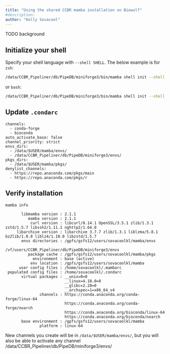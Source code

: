 ```yaml
---
title: "Using the shared CCBR mamba installation on Biowulf"
#description:
author: "Kelly Sovacool"
---
```


TODO background

## Initialize your shell


Specify your shell language with `--shell SHELL`. The below example is for `zsh`:

```sh
/data/CCBR_Pipeliner/db/PipeDB/miniforge3/bin/mamba shell init --shell zsh --root-prefix=/data/$USER/mamba
```

or `bash`:

```sh
/data/CCBR_Pipeliner/db/PipeDB/miniforge3/bin/mamba shell init --shell bash --root-prefix=/data/$USER/mamba
```

## Update `.condarc`

```
channels:
  - conda-forge
  - bioconda
auto_activate_base: false
channel_priority: strict
envs_dirs:
  - /data/$USER/mamba/envs/
  - /data/CCBR_Pipeliner/db/PipeDB/miniforge3/envs/
pkgs_dirs:
  - /data/$USER/mamba/pkgs/
denylist_channels:
  - https://repo.anaconda.com/pkgs/main
  - https://repo.anaconda.com/pkgs/r
```

## Verify installation

```sh
mamba info
```
```
       libmamba version : 2.1.1
          mamba version : 2.1.1
           curl version : libcurl/8.14.1 OpenSSL/3.5.1 zlib/1.3.1 zstd/1.5.7 libssh2/1.11.1 nghttp2/1.64.0
     libarchive version : libarchive 3.7.7 zlib/1.3.1 liblzma/5.8.1 bz2lib/1.0.8 liblz4/1.10.0 libzstd/1.5.7
       envs directories : /gpfs/gsfs12/users/sovacoolkl/mamba/envs
                          /vf/users/CCBR_Pipeliner/db/PipeDB/miniforge3/envs
          package cache : /gpfs/gsfs12/users/sovacoolkl/mamba/pkgs
            environment : base (active)
           env location : /gpfs/gsfs12/users/sovacoolkl/mamba
      user config files : /home/sovacoolkl/.mambarc
 populated config files : /home/sovacoolkl/.condarc
       virtual packages : __unix=0=0
                          __linux=4.18.0=0
                          __glibc=2.28=0
                          __archspec=1=x86_64_v4
               channels : https://conda.anaconda.org/conda-forge/linux-64
                          https://conda.anaconda.org/conda-forge/noarch
                          https://conda.anaconda.org/bioconda/linux-64
                          https://conda.anaconda.org/bioconda/noarch
       base environment : /gpfs/gsfs12/users/sovacoolkl/mamba
               platform : linux-64
```

New channels you create will be in `/data/$USER/mamba/envs/`, but you will also
be able to activate any channel /data/CCBR_Pipeliner/db/PipeDB/miniforge3/envs/